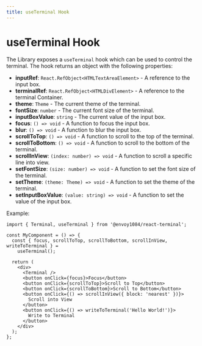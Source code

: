 ```yaml
---
title: useTerminal Hook
---
```


# useTerminal Hook

The Library exposes a `useTerminal` hook which can be used to control the terminal. The hook returns an object with the following properties:

- **inputRef**: `React.RefObject<HTMLTextAreaElement>` - A reference to the input box.
- **terminalRef**: `React.RefObject<HTMLDivElement>` - A reference to the terminal Container.
- **theme**: `Theme` - The current theme of the terminal.
- **fontSize**: `number` - The current font size of the terminal.
- **inputBoxValue**: `string` - The current value of the input box.
- **focus**: `() => void` - A function to focus the input box.
- **blur**: `() => void` - A function to blur the input box.
- **scrollToTop**: `() => void` - A function to scroll to the top of the terminal.
- **scrollToBottom**: `() => void` - A function to scroll to the bottom of the terminal.
- **scrollInView**: `(index: number) => void` - A function to scroll a specific line into view.
- **setFontSize**: `(size: number) => void` - A function to set the font size of the terminal.
- **setTheme**: `(theme: Theme) => void` - A function to set the theme of the terminal.
- **setInputBoxValue**: `(value: string) => void` - A function to set the value of the input box.

Example:

```tsx
import { Terminal, useTerminal } from '@envoy1084/react-terminal';

const MyComponent = () => {
  const { focus, scrollToTop, scrollToBottom, scrollInView, writeToTerminal } =
    useTerminal();

  return (
    <div>
      <Terminal />
      <button onClick={focus}>Focus</button>
      <button onClick={scrollToTop}>Scroll to Top</button>
      <button onClick={scrollToBottom}>Scroll to Bottom</button>
      <button onClick={() => scrollInView({ block: 'nearest' })}>
        Scroll into View
      </button>
      <button onClick={() => writeToTerminal('Hello World!')}>
        Write to Terminal
      </button>
    </div>
  );
};
```
